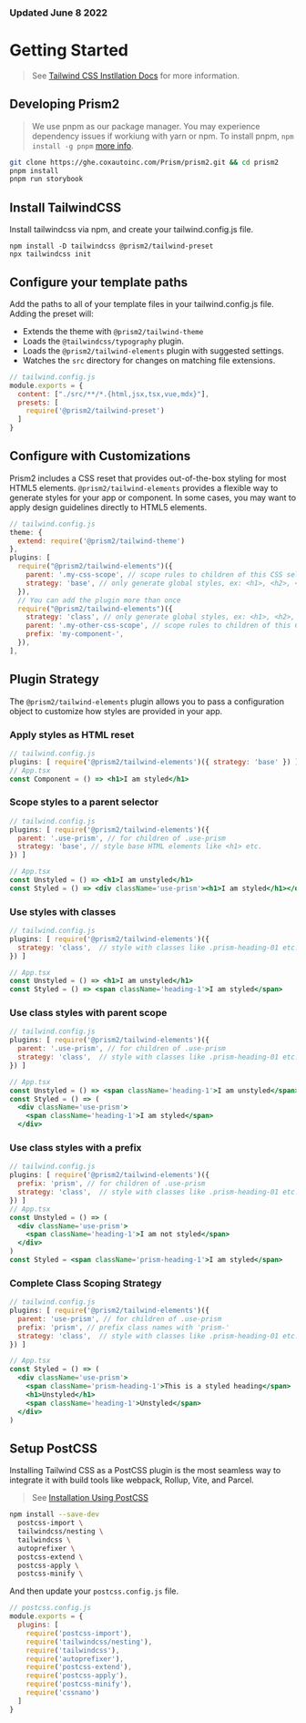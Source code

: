 
<Meta title="Getting Started" component={Avatar} />

### Updated June 8 2022

# Getting Started

> See [Tailwind CSS Instllation Docs](https://tailwindcss.com/docs/installation) for more information.

## Developing Prism2

> We use pnpm as our package manager. You may experience dependency issues if workiung with yarn or npm. To install pnpm, `npm install -g pnpm` [more info](https://pnpm.io/cli/install).

```sh
git clone https://ghe.coxautoinc.com/Prism/prism2.git && cd prism2
pnpm install
pnpm run storybook
```

## Install TailwindCSS

Install tailwindcss via npm, and create your tailwind.config.js file.

```
npm install -D tailwindcss @prism2/tailwind-preset
npx tailwindcss init
```

## Configure your template paths

Add the paths to all of your template files in your tailwind.config.js file. Adding the preset will:

  - Extends the theme with `@prism2/tailwind-theme`
  - Loads the `@tailwindcss/typography` plugin.
  - Loads the `@prism2/tailwind-elements` plugin with suggested settings.
  - Watches the `src` directory for changes on matching file extensions.

```js
// tailwind.config.js
module.exports = {
  content: ["./src/**/*.{html,jsx,tsx,vue,mdx}"],
  presets: [
    require('@prism2/tailwind-preset')
  ]
}
```




## Configure with Customizations

Prism2 includes a CSS reset that provides out-of-the-box styling for most HTML5 elements.
`@prism2/tailwind-elements` provides a flexible way to generate styles for your app or component.
In some cases, you may want to apply design guidelines directly to HTML5 elements.


```js
// tailwind.config.js
theme: {
  extend: require('@prism2/tailwind-theme')
},
plugins: [
  require("@prism2/tailwind-elements")({
    parent: '.my-css-scope', // scope rules to children of this CSS selector.
    strategy: 'base', // only generate global styles, ex: <h1>, <h2>, <h3>
  }),
  // You can add the plugin more than once
  require("@prism2/tailwind-elements")({
    strategy: 'class', // only generate global styles, ex: <h1>, <h2>, <h3>
    parent: '.my-other-css-scope', // scope rules to children of this CSS selector.
    prefix: 'my-component-',
  }),
],
```

## Plugin Strategy

The `@prism2/tailwind-elements` plugin allows you to pass a configuration object to customize how styles are provided in your app.


### Apply styles as HTML reset
```jsx
// tailwind.config.js
plugins: [ require('@prism2/tailwind-elements')({ strategy: 'base' }) ]
// App.tsx
const Component = () => <h1>I am styled</h1>
```

### Scope styles to a parent selector
```jsx
// tailwind.config.js
plugins: [ require('@prism2/tailwind-elements')({
  parent: '.use-prism', // for children of .use-prism
  strategy: 'base', // style base HTML elements like <h1> etc.
}) ]

// App.tsx
const Unstyled = () => <h1>I am unstyled</h1>
const Styled = () => <div className='use-prism'><h1>I am styled</h1></div>
```

### Use styles with classes
```jsx
// tailwind.config.js
plugins: [ require('@prism2/tailwind-elements')({
  strategy: 'class',  // style with classes like .prism-heading-01 etc.
}) ]

// App.tsx
const Unstyled = () => <h1>I am unstyled</h1>
const Styled = () => <span className='heading-1'>I am styled</span>
```

### Use class styles with parent scope
```jsx
// tailwind.config.js
plugins: [ require('@prism2/tailwind-elements')({
  parent: '.use-prism', // for children of .use-prism
  strategy: 'class',  // style with classes like .prism-heading-01 etc.
}) ]

// App.tsx
const Unstyled = () => <span className='heading-1'>I am unstyled</span>
const Styled = () => (
  <div className='use-prism'>
    <span className='heading-1'>I am styled</span>
  </div>
```

### Use class styles with a prefix
```jsx
// tailwind.config.js
plugins: [ require('@prism2/tailwind-elements')({
  prefix: 'prism', // for children of .use-prism
  strategy: 'class',  // style with classes like .prism-heading-01 etc.
}) ]
// App.tsx
const Unstyled = () => (
  <div className='use-prism'>
    <span className='heading-1'>I am not styled</span>
  </div>
)
const Styled = <span className='prism-heading-1'>I am styled</span>
```

### Complete Class Scoping Strategy

```jsx
// tailwind.config.js
plugins: [ require('@prism2/tailwind-elements')({
  parent: 'use-prism', // for children of .use-prism
  prefix: 'prism', // prefix class names with 'prism-'
  strategy: 'class',  // style with classes like .prism-heading-01 etc.
}) ]

// App.tsx
const Styled = () => (
  <div className='use-prism'>
    <span className='prism-heading-1'>This is a styled heading</span>
    <h1>Unstyled</h1>
    <span className='heading-1'>Unstyled</span>
  </div>
)
```

## Setup PostCSS

Installing Tailwind CSS as a PostCSS plugin is the most seamless way to integrate it with build tools like webpack, Rollup, Vite, and Parcel.

> See [Installation Using PostCSS](https://tailwindcss.com/docs/installation/using-postcss)

```sh
npm install --save-dev
  postcss-import \
  tailwindcss/nesting \
  tailwindcss \
  autoprefixer \
  postcss-extend \
  postcss-apply \
  postcss-minify \
```

And then update your `postcss.config.js` file.

```js
// postcss.config.js
module.exports = {
  plugins: [
    require('postcss-import'),
    require('tailwindcss/nesting'),
    require('tailwindcss'),
    require('autoprefixer'),
    require('postcss-extend'),
    require('postcss-apply'),
    require('postcss-minify'),
    require('cssnano')
  ]
}
```
